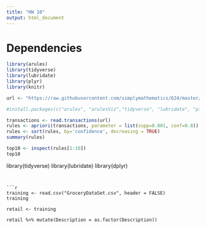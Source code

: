 ```yaml
---
title: "HW 10"
output: html_document
---
```


# Dependencies

```r
library(arules)
library(tidyverse)
library(lubridate)
library(plyr)
library(knitr)
```

```r
url <- "https://raw.githubusercontent.com/simplymathematics/624/master/homework/HW10/GroceryDataSet.csv"

#install.packages(c("arules", "arulesViz","tidyverse", "lubridate", "plyr", "knitr"), dependencies = TRUE)

transactions <- read.transactions(url)
rules <- apriori(transactions, parameter = list(supp=0.001, conf=0.8))
rules <- sort(rules, by='confidence', decreasing = TRUE)
summary(rules)
```

```r
top10 <- inspect(rules[1:10])
top10
```
library(tidyverse)
library(lubridate)
library(dplyr)
```


```r
training <- read.csv("GroceryDataSet.csv", header = FALSE)
training

retail <- training

retail %>% mutate(Description = as.factor(Description))
```